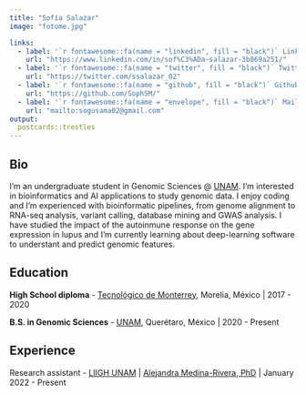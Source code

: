 ```yaml
---
title: "Sofía Salazar"
image: "fotome.jpg"

links:
  - label: '`r fontawesome::fa(name = "linkedin", fill = "black")` LinkedIn'
    url: "https://www.linkedin.com/in/sof%C3%ADa-salazar-3b869a251/"
  - label: '`r fontawesome::fa(name = "twitter", fill = "black")` Twitter'
    url: "https://twitter.com/ssalazar_02"
  - label: '`r fontawesome::fa(name = "github", fill = "black")` Github'
    url: "https://github.com/SophSM/"
  - label: '`r fontawesome::fa(name = "envelope", fill = "black")` Mail'
    url: "mailto:sogusama02@gmail.com"
output:
  postcards::trestles
---
```


## Bio

I'm an undergraduate student in Genomic Sciences @ [UNAM](https://www.unam.mx/). I'm interested in bioinformatics and AI applications to study genomic data. I enjoy coding and I'm experienced with bioinformatic pipelines, from genome alignment to RNA-seq analysis, variant calling, database mining and GWAS analysis. I have studied the impact of the autoinmune response on the gene expression in lupus and I'm currently learning about deep-learning software to understant and predict genomic features.

## Education

**High School diploma** - [Tecnológico de Monterrey](https://tec.mx/), Morelia, México | 2017 - 2020

**B.S. in Genomic Sciences** - [UNAM](https://www.enesjuriquilla.unam.mx/?page_id=2136), Querétaro, México | 2020 - Present

## Experience

Research assistant - [LIIGH UNAM](https://liigh.unam.mx/) | [Alejandra Medina-Rivera, PhD](https://twitter.com/AleMedinaRivera) | January 2022 - Present

